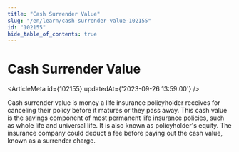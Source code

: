 ```yaml
---
title: "Cash Surrender Value"
slug: "/en/learn/cash-surrender-value-102155"
id: "102155"
hide_table_of_contents: true
---
```



# Cash Surrender Value

<ArticleMeta id={102155} updatedAt={'2023-09-26 13:59:00'} />
<div className='border-solid border-b border-t-0 my-4 border-[var(--ifm-color-gray-300)]' />

Cash surrender value is money a life insurance policyholder receives for canceling their policy before it matures or they pass away. This cash value is the savings component of most permanent life insurance policies, such as whole life and universal life. It is also known as policyholder's equity. The insurance company could deduct a fee before paying out the cash value, known as a surrender charge.
